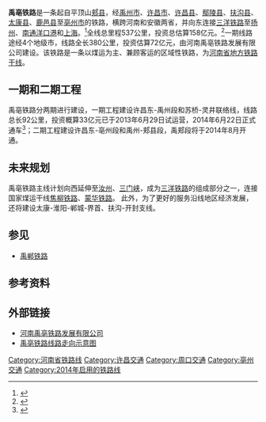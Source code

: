{{Update|time=2017-11-08T19:18:25+00:00}}
{{Refimprove|time=2014-06-25T09:03:10+00:00}}
{{Infobox rail system-route
|rail_name=禹亳铁路
|other_name=
|banner_color=
|image=
|imagesize=
|caption=
|system_map=
|mapimage_width=
|map_bgcolor=
|code_name=
|locale={{PRC}}
|service_type=货物列车、旅客列车
|network=
|begin_operation=2013年
|end_operation=
|operation_note=
|system_length=537公里
|length_in_operation=
|total_length=
|line_title=线路
|lines=1（[[单线铁路|单线铁路]]）
|stations=
|route_title=线路
|main_route=
|secondary_route=
|branch_route=
|standard=地方铁路
|main_stations={{站|禹州}}、{{站|许昌西}}、{{站|鄢陵}}、{{站|扶沟}}、{{站|太康}}、{{站|鹿邑}}
|ridership=
|fleet_size=
|max_speed=80 km/h（预留120 km/h）
|track_gauge=
|min_radius=
|max_grade=
|block_signal=
|electrification=
|engine=
|depot=
|operator=
}}

'''禹亳铁路'''是一条起自平顶山[[郏县|郏县]]，经[[禹州市|禹州市]]、[[许昌市|许昌市]]、[[许昌县|许昌县]]、[[鄢陵县|鄢陵县]]、[[扶沟县|扶沟县]]、[[太康县|太康县]]、[[鹿邑县|鹿邑县]]至[[亳州市|亳州市]]的铁路，横跨河南和安徽两省，并向东连接[[三洋铁路|三洋铁路]]至[[扬州|扬州]]、[[南通|南通]][[洋口港|洋口港]]和[[上海|上海]]。<ref>{{cite web|url=http://ah.anhuinews.com/system/2013/02/25/005493818.shtml|title=禹亳宿铁路亳州段通过节能评估|access-date=2014-06-25|archive-url=https://web.archive.org/web/20150403152331/http://ah.anhuinews.com/system/2013/02/25/005493818.shtml|archive-date=2015-04-03|dead-url=yes}}</ref>全线总里程537公里，投资总估算158亿元。<ref>{{cite web|url=http://henan.china.com.cn/mayor/html/201308/content_16330.htm|title=高温酷暑下 禹亳铁路工人坚守岗位|access-date=2014-06-25|archive-url=https://web.archive.org/web/20150503121056/http://henan.china.com.cn/mayor/html/201308/content_16330.htm|archive-date=2015-05-03|dead-url=yes}}</ref>一期线路途经4个地级市，线路全长380公里，投资估算72亿元，由河南禹亳铁路发展有限公司建设。该铁路是一条以煤运为主、兼顾客运的区域性铁路，为[[河南铁路|河南省地方铁路干线]]。

== 一期和二期工程 ==
禹亳铁路分两期进行建设，一期工程建设许昌东-禹州段和苏桥-灵井联络线，线路总长92公里，投资概算33亿元已于2013年6月29日试运营，2014年6月22日正式通车<ref>{{cite web|url=http://www.xxxtv.cn/a/city/2014/0624/103060.html|title=禹亳铁路禹州许昌段正式开通运营}}{{dead link|date=2018年4月 |bot=InternetArchiveBot |fix-attempted=yes }}</ref>；二期工程建设许昌东-亳州段和禹州-郏县段，禹郏段将于2014年8月开通。

== 未来规划 ==
禹亳铁路主线计划向西延伸至[[汝州|汝州]]、[[三门峡|三门峡]]，成为[[三洋铁路|三洋铁路]]的组成部分之一，连接国家煤运干线[[焦柳铁路|焦柳铁路]]、[[蒙华铁路|蒙华铁路]]。
此外，为了更好的服务沿线地区经济发展，还将建设太康-淮阳-郸城-界首、扶沟-开封支线。

== 参见 ==
*[[禹郸铁路|禹郸铁路]]

== 参考资料 ==
{{Reflist}}

== 外部链接 ==
*[http://www.hnybtl.com/ 河南禹亳铁路发展有限公司] {{Wayback|url=http://www.hnybtl.com/ |date=20190614113326 }}
*[http://www.henanluyi.com/data/attachment/forum/201203/30/081306tatxx5qnqamt9b0b.jpg 禹亳铁路线路走向示意图]{{dead link|date=2018年4月 |bot=InternetArchiveBot |fix-attempted=yes }}
{{三洋铁路}}
{{河南铁路线}}
{{中国铁路}}
[[Category:河南省铁路线|Category:河南省铁路线]]
[[Category:许昌交通|Category:许昌交通]]
[[Category:周口交通|Category:周口交通]]
[[Category:亳州交通|Category:亳州交通]]
[[Category:2014年启用的铁路线|Category:2014年启用的铁路线]]